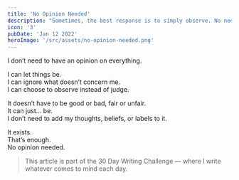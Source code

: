 ```yaml
---
title: 'No Opinion Needed'
description: "Sometimes, the best response is to simply observe. No need to add labels, judgments, or opinions to everything. It just exists, and that's enough."
icon: '3'
pubDate: 'Jan 12 2022'
heroImage: '/src/assets/no-opinion-needed.png'
---
```


I don’t need to have an opinion on everything.

I can let things be.  
I can ignore what doesn’t concern me.  
I can choose to observe instead of judge.

It doesn’t have to be good or bad, fair or unfair.  
It can just… be.  
I don’t need to add my thoughts, beliefs, or labels to it.

It exists.  
That’s enough.  
No opinion needed.

> This article is part of the 30 Day Writing Challenge — where I write whatever comes to mind each day.
